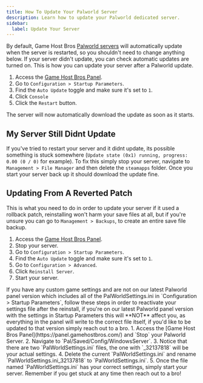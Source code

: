 ```yaml
---
title: How To Update Your Palworld Server
description: Learn how to update your Palworld dedicated server.
sidebar:
  label: Update Your Server
---
```


By default, Game Host Bros [Palworld servers](https://www.gamehostbros.com/palworld-server-hosting/) will automatically update when the server is restarted, so you shouldn't need to change anything below. If your server didn't update, you can check automatic updates are turned on. This is how you can update your server after a Palworld update. 
<Steps>
1. Access the [Game Host Bros Panel](https://panel.gamehostbros.com/).
2. Go to `Configuration > Startup Parameters`.
3. Find the `Auto Update` toggle and make sure it's set to `1`.
4. Click `Console`
5. Click the `Restart` button. 
</Steps>
The server will now automatically download the update as soon as it starts.

## My Server Still Didnt Update

If you've tried to restart your server and it didnt update, its possible something is stuck somewhere (`Update state (0x1) running, progress: 0.00 (0 / 0)` for example). To fix this simply stop your server, navigate to `Management > File Manager` and then delete the `steamapps` folder. Once you start your server back up it should download the update fine. 

## Updating From A Reverted Patch

This is what you need to do in order to update your server if it used a rollback patch, reinstalling won't harm your save files at all, but if you're unsure you can go to `Management > Backups`, to create an entire save file backup.
<Steps>
1. Access the [Game Host Bros Panel](https://panel.gamehostbros.com/).
2. Stop your server.
3. Go to `Configuration > Startup Parameters`.
4. Find the `Auto Update` toggle and make sure it's set to `1`.
5. Go to `Configuration > Advanced`.
6. Click `Reinstall Server`.
7. Start your server.
</Steps>
If you have any custom game settings and are not on our latest Palworld panel version which includes all of the PalWorldSettings.ini in `Configuration > Startup Parameters`, follow these steps in order to reactivate your settings file after the reinstall, if you're on our latest Palworld panel version with the settings in Startup Parameters this will **NOT** affect you, as everything in the panel will write to the correct file itself, if you'd like to be updated to that version simply reach out to a bro.
<Steps>
1. Access the [Game Host Bros Panel](https://panel.gamehostbros.com/) and `Stop` your Palworld Server.
2. Navigate to `Pal/Saved/Config/WindowsServer`.
3. Notice that there are two `PalWorldSettings.ini` files, the one with `_32137818` will be your actual settings.
4. Delete the current `PalWorldSettings.ini` and rename `PalWorldSettings.ini_32137818` to `PalWorldSettings.ini`.
5. Once the file named `PalWorldSettings.ini` has your correct settings, simply start your server.
</Steps>
Remember if you get stuck at any time then reach out to a bro!

